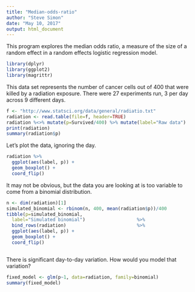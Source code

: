 ```yaml
---
title: "Median-odds-ratio"
author: "Steve Simon"
date: "May 10, 2017"
output: html_document
---
```


This program explores the median odds ratio, a measure of the size of a random effect in a random effects logistic regression model.

```r
library(dplyr)
library(ggplot2)
library(magrittr)
```

This data set represents the number of cancer cells out of 400 that were killed by a radiation exposure. There were 27 experiments run, 3 per day across 9 different days.

```r
f <- "http://www.statsci.org/data/general/radiatio.txt"
radiation <- read.table(file=f, header=TRUE)
radiation %<>% mutate(p=Survived/400) %>% mutate(label="Raw data")
print(radiation)
summary(radiation$p)
```

Let's plot the data, ignoring the day.

```r
radiation %>%
  ggplot(aes(label, p)) +
  geom_boxplot() +
  coord_flip()
```

It may not be obvious, but the data you are looking at is too variable to come from a binomial distribution.

```r
n <- dim(radiation)[1]
simulated_binomial <- rbinom(n, 400, mean(radiation$p))/400
tibble(p=simulated_binomial,
  label="Simulated binomial")                   %>%
  bind_rows(radiation)                          %>%
  ggplot(aes(label, p)) +
  geom_boxplot() +
  coord_flip()



```

There is significant day-to-day variation. How would you model that variation?

```r
fixed_model <- glm(p~1, data=radiation, family=binomial)
summary(fixed_model)
```